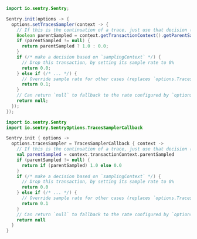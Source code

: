 ```java
import io.sentry.Sentry;

Sentry.init(options -> {
  options.setTracesSampler(context -> {
    // If this is the continuation of a trace, just use that decision (rate controlled by the caller).
    Boolean parentSampled = context.getTransactionContext().getParentSampled();
    if (parentSampled != null) {
      return parentSampled ? 1.0 : 0.0;
    }
    if (/* make a decision based on `samplingContext` */) {
      // Drop this transaction, by setting its sample rate to 0%
      return 0.0;
    } else if (/* ... */) {
      // Override sample rate for other cases (replaces `options.TracesSampleRate`)
      return 0.1;
    }
    // Can return `null` to fallback to the rate configured by `options.tracesSampleRate`
    return null;
  });
});
```

```kotlin
import io.sentry.Sentry
import io.sentry.SentryOptions.TracesSamplerCallback

Sentry.init { options ->
  options.tracesSampler = TracesSamplerCallback { context ->
    // If this is the continuation of a trace, just use that decision (rate controlled by the caller).
    val parentSampled = context.transactionContext.parentSampled
    if (parentSampled != null) {
      return if (parentSampled) 1.0 else 0.0
    }
    if (/* make a decision based on `samplingContext` */) {
      // Drop this transaction, by setting its sample rate to 0%
      return 0.0
    } else if (/* ... */) {
      // Override sample rate for other cases (replaces `options.TracesSampleRate`)
      return 0.1
    }
    // Can return `null` to fallback to the rate configured by `options.tracesSampleRate`
    return null
  }
}
```
